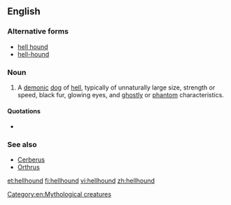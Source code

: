 {{wikipedia}}
==English==

===Alternative forms===
* [[hell hound]]
* [[hell-hound]]

===Noun===
{{en-noun}}

# {{context|mythology|lang=en}} A [[demon]]ic [[dog]] of [[hell]], typically of unnaturally large size, strength or speed, black fur, glowing eyes, and [[ghostly]] or [[phantom]] characteristics.

====Quotations====
* {{seeCites}}

===See also===
* [[Cerberus]]
* [[Orthrus]]

[[et:hellhound]]
[[fi:hellhound]]
[[vi:hellhound]]
[[zh:hellhound]]
[[Category:en:Mythological creatures]]